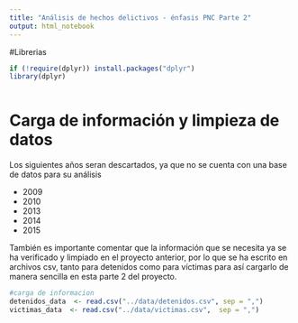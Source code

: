 ```yaml
---
title: "Análisis de hechos delictivos - énfasis PNC Parte 2"
output: html_notebook
---
```


#Librerias


```r
if (!require(dplyr)) install.packages("dplyr")
library(dplyr)



```


# Carga de información y limpieza de datos
Los siguientes años seran descartados, ya que no se cuenta con una base de datos para su análisis

- 2009
- 2010
- 2013
- 2014
- 2015

También es importante comentar que la información que se necesita ya se ha verificado y limpiado en el proyecto anterior, por lo que se ha escrito en archivos csv, tanto para detenidos como para víctimas para así cargarlo de manera sencilla en esta parte 2 del proyecto.

```r
#carga de informacion
detenidos_data  <- read.csv("../data/detenidos.csv", sep = ",")
victimas_data  <- read.csv("../data/victimas.csv",  sep = ",")
```


